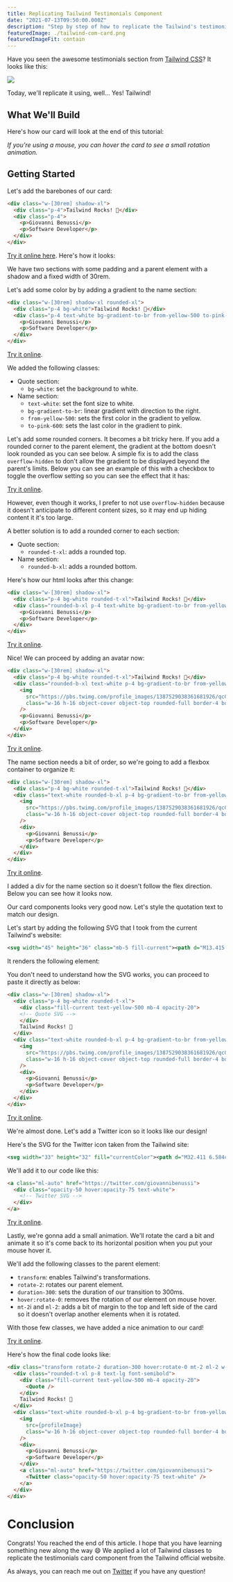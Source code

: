 ```yaml
---
title: Replicating Tailwind Testimonials Component
date: "2021-07-13T09:50:00.000Z"
description: "Step by step of how to replicate the Tailwind's testimonials component from its official website."
featuredImage: ./tailwind-com-card.png
featuredImageFit: contain
---
```


Have you seen the awesome testimonials section from <a href="https://tailwindcss.com" target='_blank'>Tailwind CSS</a>? It looks like this:

<img src='./tailwind-com-cards.png' className='w-full' />

Today, we'll replicate it using, well... Yes! Tailwind!
## What We'll Build

Here's how our card will look at the end of this tutorial:

<CardWithAnimation />

*If you're using a mouse, you can hover the card to see a small rotation animation.*

## Getting Started

Let's add the barebones of our card:

```html
<div class="w-[30rem] shadow-xl">
  <div class="p-4">Tailwind Rocks! 🤘</div>
  <div class="p-4">
    <p>Giovanni Benussi</p>
    <p>Software Developer</p>
  </div>
</div>
```

<CardBase />

[Try it online here](https://play.tailwindcss.com/bw7EZ5PsCj). Here's how it looks:

We have two sections with some padding and a parent element with a shadow and a
fixed width of 30rem.

Let's add some color by by adding a gradient to the name section:

```html
<div class="w-[30rem] shadow-xl rounded-xl">
  <div class="p-4 bg-white">Tailwind Rocks! 🤘</div>
  <div class="p-4 text-white bg-gradient-to-br from-yellow-500 to-pink-600">
    <p>Giovanni Benussi</p>
    <p>Software Developer</p>
  </div>
</div>
```

<CardWithGradient />

[Try it online](https://play.tailwindcss.com/qhHsi9GrPL).

We added the following classes:

* Quote section:
  * `bg-white`: set the background to white.
* Name section:
  * `text-white`: set the font size to white.
  * `bg-gradient-to-br`: linear gradient with direction to the right.
  * `from-yellow-500`: sets the first color in the gradient to yellow.
  * `to-pink-600`: sets the last color in the gradient to pink.

Let's add some rounded corners. It becomes a bit tricky here. If you add a
rounded corner to the parent element, the gradient at the bottom doesn't look rounded as you can see below. A simple fix is to add the class `overflow-hidden` to don't allow the gradient to be displayed beyond the parent's limits. Below you can see an example of this with a checkbox to toggle the overflow setting so you can see the effect that it has:

<CardWithGradientRoundedFailedWithOverflow />

[Try it online](https://play.tailwindcss.com/GEddXRqznb).

However, even though it works, I prefer to not use `overflow-hidden` because it
doesn't anticipate to different content sizes, so it may end up hiding content
it it's too large.

A better solution is to add a rounded corner to each section:

* Quote section:
  * `rounded-t-xl`: adds a rounded top.
* Name section:
  * `rounded-b-xl`: adds a rounded bottom.

Here's how our html looks after this change:

```html
<div class="w-[30rem] shadow-xl">
  <div class="p-4 bg-white rounded-t-xl">Tailwind Rocks! 🤘</div>
  <div class="rounded-b-xl p-4 text-white bg-gradient-to-br from-yellow-500 to-pink-600">
    <p>Giovanni Benussi</p>
    <p>Software Developer</p>
  </div>
</div>
```

<CardWithGradientRounded />

[Try it online](https://play.tailwindcss.com/XVrBSlPpBL).

Nice! We can proceed by adding an avatar now:

```html
<div class="w-[30rem] shadow-xl">
  <div class="p-4 bg-white rounded-t-xl">Tailwind Rocks! 🤘</div>
  <div class="rounded-b-xl text-white p-4 bg-gradient-to-br from-yellow-500 to-pink-600">
    <img
      src="https://pbs.twimg.com/profile_images/1387529038361681926/qcGMeE2k_400x400.jpg"
      class="w-16 h-16 object-cover object-top rounded-full border-4 border-white"
    />
    <p>Giovanni Benussi</p>
    <p>Software Developer</p>
  </div>
</div>
```

<CardWithAvatar />

[Try it online](https://play.tailwindcss.com/UsjVy8YF9Q).

The name section needs a bit of order, so we're going to add a flexbox container to organize it:

```html
<div class="w-[30rem] shadow-xl">
  <div class="p-4 bg-white rounded-t-xl">Tailwind Rocks! 🤘</div>
  <div class="text-white rounded-b-xl p-4 bg-gradient-to-br from-yellow-500 to-pink-600 p-4 flex items-center gap-4 h-32">
    <img
      src="https://pbs.twimg.com/profile_images/1387529038361681926/qcGMeE2k_400x400.jpg"
      class="w-16 h-16 object-cover object-top rounded-full border-4 border-white"
    />
    <div>
      <p>Giovanni Benussi</p>
      <p>Software Developer</p>
    </div>
  </div>
</div>
```

[Try it online](https://play.tailwindcss.com/iVE9KLD3Qj).

I added a div for the name section so it doesn't follow the flex direction.
Below you can see how it looks now.

<CardWithAvatarOrganized />

Our card components looks very good now. Let's style the quotation text to match our design.

Let's start by adding the following SVG that I took from the current Tailwind's website:

```svg
<svg width="45" height="36" class="mb-5 fill-current"><path d="M13.415.001C6.07 5.185.887 13.681.887 23.041c0 7.632 4.608 12.096 9.936 12.096 5.04 0 8.784-4.032 8.784-8.784 0-4.752-3.312-8.208-7.632-8.208-.864 0-2.016.144-2.304.288.72-4.896 5.328-10.656 9.936-13.536L13.415.001zm24.768 0c-7.2 5.184-12.384 13.68-12.384 23.04 0 7.632 4.608 12.096 9.936 12.096 4.896 0 8.784-4.032 8.784-8.784 0-4.752-3.456-8.208-7.776-8.208-.864 0-1.872.144-2.16.288.72-4.896 5.184-10.656 9.792-13.536L38.183.001z"></path></svg>
```

It renders the following element:

<Quote />

You don't need to understand how the SVG works, you can proceed to paste it directly as below:

```html
<div class="w-[30rem] shadow-xl">
  <div class="p-4 bg-white rounded-t-xl">
    <div class="fill-current text-yellow-500 mb-4 opacity-20">
    <!-- Quote SVG -->
    </div>
    Tailwind Rocks! 🤘
  </div>
  <div class="text-white rounded-b-xl p-4 bg-gradient-to-br from-yellow-500 to-pink-600 p-4 flex items-center gap-4 h-32">
    <img
      src="https://pbs.twimg.com/profile_images/1387529038361681926/qcGMeE2k_400x400.jpg"
      class="w-16 h-16 object-cover object-top rounded-full border-4 border-white"
    />
    <div>
      <p>Giovanni Benussi</p>
      <p>Software Developer</p>
    </div>
  </div>
</div>
```

<CardWithQuoteIcon />

[Try it online](https://play.tailwindcss.com/prxOISkGKb).

We're almost done. Let's add a Twitter icon so it looks like our design!

Here's the SVG for the Twitter icon taken from the Tailwind site:

```svg
<svg width="33" height="32" fill="currentColor"><path d="M32.411 6.584c-1.113.493-2.309.826-3.566.977a6.228 6.228 0 002.73-3.437 12.4 12.4 0 01-3.944 1.506 6.212 6.212 0 00-10.744 4.253c0 .486.056.958.16 1.414a17.638 17.638 0 01-12.802-6.49 6.208 6.208 0 00-.84 3.122 6.212 6.212 0 002.762 5.17 6.197 6.197 0 01-2.813-.777v.08c0 3.01 2.14 5.52 4.983 6.091a6.258 6.258 0 01-2.806.107 6.215 6.215 0 005.803 4.312 12.464 12.464 0 01-7.715 2.66c-.501 0-.996-.03-1.482-.087a17.566 17.566 0 009.52 2.79c11.426 0 17.673-9.463 17.673-17.671 0-.267-.007-.536-.019-.803a12.627 12.627 0 003.098-3.213l.002-.004z"></path></svg>
```

We'll add it to our code like this:

```html
<a class="ml-auto" href="https://twitter.com/giovannibenussi">
  <div class="opacity-50 hover:opacity-75 text-white">
    <!-- Twitter SVG -->
  </div>
</a>
```

<CardWithTwitter />

[Try it online](https://play.tailwindcss.com/eerhjLqaFN).

Lastly, we're gonna add a small animation. We'll rotate the card a bit and
animate it so it's come back to its horizontal position when you put your mouse
hover it.

We'll add the following classes to the parent element:

* `transform`: enables Tailwind's transformations.
* `rotate-2`: rotates our parent element.
* `duration-300`: sets the duration of our transition to 300ms.
* `hover:rotate-0`: removes the rotation of our element on mouse hover.
* `mt-2`i and `ml-2`: adds a bit of margin to the top and left side of the card
  so it doesn't overlap another elements when it is rotated.

With those few classes, we have added a nice animation to our card!

<CardWithAnimation />

[Try it online](https://play.tailwindcss.com/lrcA7EMowL).

Here's how the final code looks like:

```html
<div class="transform rotate-2 duration-300 hover:rotate-0 mt-2 ml-2 w-[30rem] shadow-xl">
  <div class="rounded-t-xl p-8 text-lg font-semibold">
    <div class="fill-current text-yellow-500 mb-4 opacity-20">
      <Quote />
    </div>
    Tailwind Rocks! 🤘
  </div>
  <div class="text-white rounded-b-xl p-4 bg-gradient-to-br from-yellow-500 to-pink-600 p-4 flex items-center gap-4 h-32">
    <img
      src={profileImage}
      class="w-16 h-16 object-cover object-top rounded-full border-4 border-white mr-2"
    />
    <div>
      <p>Giovanni Benussi</p>
      <p>Software Developer</p>
    </div>
    <a class="ml-auto" href="https://twitter.com/giovannibenussi">
      <Twitter class="opacity-50 hover:opacity-75 text-white" />
    </a>
  </div>
</div>
```

# Conclusion
Congrats! You reached the end of this article. I hope that you have learning
something new along the way 😄 We applied a lot of Tailwind classes to
replicate the testimonials card component from the Tailwind official website.

As always, you can reach me out on
[Twitter](https://twitter.com/giovannibenussi) if you have any question!
